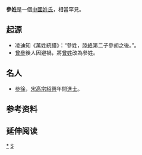 {{unreferenced|time=2014-10-14T00:05:58+00:00}}

'''參姓'''是一個[[中國姓氏|中國姓氏]]，相當罕見。

== 起源 ==
* 凌迪知《萬姓統譜》：“參姓，[[陸終|陸終]]第二子參胡之後。”。
* [[曾參|曾參]]後人因避禍，將[[曾姓|曾姓]]改為參姓。

== 名人 ==
* [[參徐|參徐]]，[[宋高宗|宋高宗]][[紹興_(南宋)|紹興]]年間[[進士|進士]]。

== 参考资料 ==
{{reflist}}

== 延伸阅读 ==
{{Wikisource further reading}}

{{姓氏小作品}}

[[Category:參姓|*]]
[[Category:罕見或停用漢姓|S]]